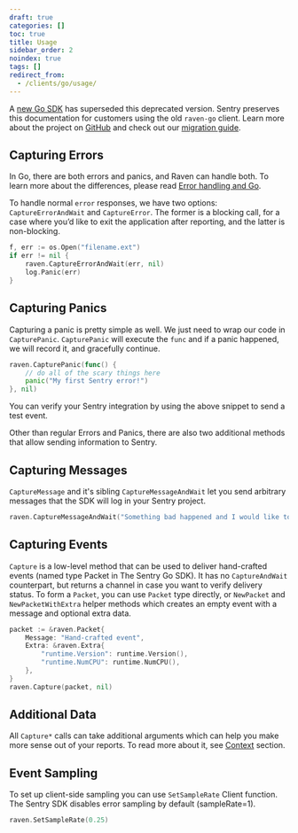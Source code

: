 ```yaml
---
draft: true
categories: []
toc: true
title: Usage
sidebar_order: 2
noindex: true
tags: []
redirect_from:
  - /clients/go/usage/
---
```


<Alert level="warning" title="Deprecation Warning">

A [new Go SDK](/platforms/go/) has superseded this deprecated version. Sentry preserves this documentation for customers using the old `raven-go` client. Learn more about the project on [GitHub](https://github.com/getsentry/sentry-go) and check out our [migration guide](/platforms/go/migration/).

</Alert>

## Capturing Errors

In Go, there are both errors and panics, and Raven can handle both. To learn more about the differences, please read [Error handling and Go](https://blog.golang.org/error-handling-and-go).

To handle normal `error` responses, we have two options: `CaptureErrorAndWait` and `CaptureError`. The former is a blocking call, for a case where you’d like to exit the application after reporting, and the latter is non-blocking.

```go
f, err := os.Open("filename.ext")
if err != nil {
	raven.CaptureErrorAndWait(err, nil)
	log.Panic(err)
}
```

## Capturing Panics

Capturing a panic is pretty simple as well. We just need to wrap our code in `CapturePanic`. `CapturePanic` will execute the `func` and if a panic happened, we will record it, and gracefully continue.

```go
raven.CapturePanic(func() {
	// do all of the scary things here
	panic("My first Sentry error!")
}, nil)
```

You can verify your Sentry integration by using the above snippet to send a test event.

Other than regular Errors and Panics, there are also two additional methods that allow sending information to Sentry.

## Capturing Messages

`CaptureMessage` and it's sibling `CaptureMessageAndWait` let you send arbitrary messages that the SDK will log in your Sentry project.

```go
raven.CaptureMessageAndWait("Something bad happened and I would like to know about that", map[string]string{"category": "logging"})
```

## Capturing Events

`Capture` is a low-level method that can be used to deliver hand-crafted events (named type Packet in The Sentry Go SDK). It has no `CaptureAndWait` counterpart, but returns a channel in case you want to verify delivery status.
To form a `Packet`, you can use `Packet` type directly, or `NewPacket` and `NewPacketWithExtra` helper methods which creates an empty event with a message and optional extra data.

```go
packet := &raven.Packet{
    Message: "Hand-crafted event",
    Extra: &raven.Extra{
        "runtime.Version": runtime.Version(),
        "runtime.NumCPU": runtime.NumCPU(),
    },
}
raven.Capture(packet, nil)
```

## Additional Data

All `Capture*` calls can take additional arguments which can help you make more sense out of your reports.
To read more about it, see [Context](/platforms/go/legacy-sdk/context/) section.

## Event Sampling

To set up client-side sampling you can use `SetSampleRate` Client function. The Sentry SDK disables error sampling by default (sampleRate=1).

```go
raven.SetSampleRate(0.25)
```
